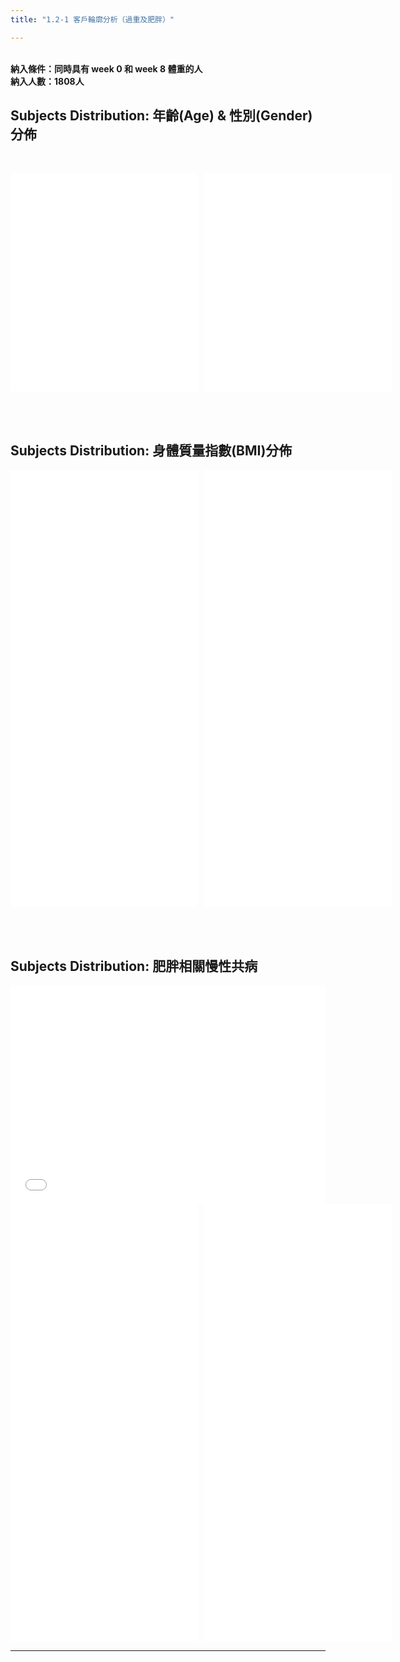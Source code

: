 ```yaml
---
title: "1.2-1 客戶輪廓分析（過重及肥胖）"

---
```


<br>
**納入條件：同時具有 week 0 和 week 8 體重的人**  <br>
**納入人數：1808人** <br>

## **Subjects Distribution:** 年齡(Age) & 性別(Gender)分佈

<br>

::: {style="display:flex; gap:10px; justify-content:space-around; max-width:2000px; margin:auto;"}
<iframe src="pie_wl_01.html" width="100%" style="max-width:650px;" height="350px" scrolling="no" frameborder="0">

</iframe>

<iframe src="pie_wl_02.html" width="100%" style="max-width:650px;" height="350px" scrolling="no" frameborder="0">

</iframe>
:::

<br> <br>

## **Subjects Distribution:** 身體質量指數(BMI)分佈 <br>

::: {style="display:flex; gap:10px; justify-content:space-around; max-width:2000px; margin:auto;"}
<iframe src="pie_wl_03.html" width="100%" style="max-width:650px;" height="350px" scrolling="no" frameborder="0">

</iframe>

<iframe src="pie_wl_04.html" width="100%" style="max-width:650px;" height="350px" scrolling="no" frameborder="0">

</iframe>
:::

:::{style="display:flex; gap:10px; justify-content:space-around; max-width:2000px; margin:auto;"}
<iframe src="pie_wl_03_2.html" width="100%" style="max-width:650px;" height="350px" scrolling="no" frameborder="0">

</iframe>

<iframe src="pie_wl_04_2.html" width="100%" style="max-width:650px;" height="350px" scrolling="no" frameborder="0">

</iframe>
:::

<br> <br>

## **Subjects Distribution:** 肥胖相關慢性共病 <br>

<iframe src="pie_wl_05_MetX.html" width="100%" style="max-width:650px;" height="350px" scrolling="no" frameborder="0">

</iframe>

::: {style="display:flex; gap:10px; justify-content:space-around; max-width:2000px; margin:auto;"}
<iframe src="pie_wl_05_DM.html" width="100%" style="max-width:650px;" height="350px" scrolling="no" frameborder="0">

</iframe>

<iframe src="pie_wl_05_Ins.html" width="100%" style="max-width:650px;" height="350px" scrolling="no" frameborder="0">

</iframe>
:::

::: {style="display:flex; gap:10px; justify-content:space-around; max-width:2000px; margin:auto;"}
<iframe src="pie_wl_05_HLP.html" width="100%" style="max-width:650px;" height="350px" scrolling="no" frameborder="0">

</iframe>

<iframe src="pie_wl_05_HTN.html" width="100%" style="max-width:650px;" height="350px" scrolling="no" frameborder="0">

</iframe>
:::

------------------------------------------------------------------------
